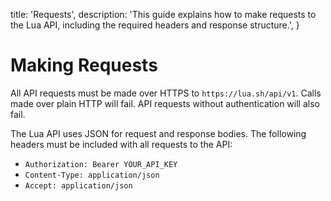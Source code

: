   title: 'Requests',
  description:
    'This guide explains how to make requests to the Lua API, including the required headers and response structure.',
}

# Making Requests

All API requests must be made over HTTPS to `https://lua.sh/api/v1`. Calls made over plain HTTP will fail. API requests without authentication will also fail.

The Lua API uses JSON for request and response bodies. The following headers must be included with all requests to the API:

* `Authorization: Bearer YOUR_API_KEY`
* `Content-Type: application/json`
* `Accept: application/json`